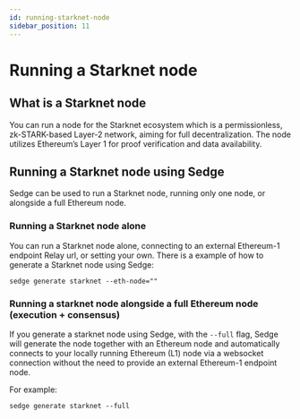 ```yaml
---
id: running-starknet-node
sidebar_position: 11
---
```


# Running a Starknet node

## What is a Starknet node

You can run a node for the Starknet ecosystem which is a permissionless, zk-STARK-based Layer-2 network, 
aiming for full decentralization. The node utilizes Ethereum’s Layer 1 for proof verification and data availability.

## Running a Starknet node using Sedge

Sedge can be used to run a Starknet node, running only one node, or alongside a full Ethereum node.

### Running a Starknet node alone

You can run a Starknet node alone, connecting to an external Ethereum-1 endpoint Relay url, or setting your own.
There is a example of how to generate a Starknet node using Sedge:

```
sedge generate starknet --eth-node=""
```

### Running a starknet node alongside a full Ethereum node (execution + consensus)

If you generate a starknet node using Sedge, with the `--full` flag, Sedge will generate the node together with an Ethereum node 
and automatically connects to your locally running Ethereum (L1) node via a websocket connection without the need 
to provide an external Ethereum-1 endpoint node.

For example:

```
sedge generate starknet --full
```